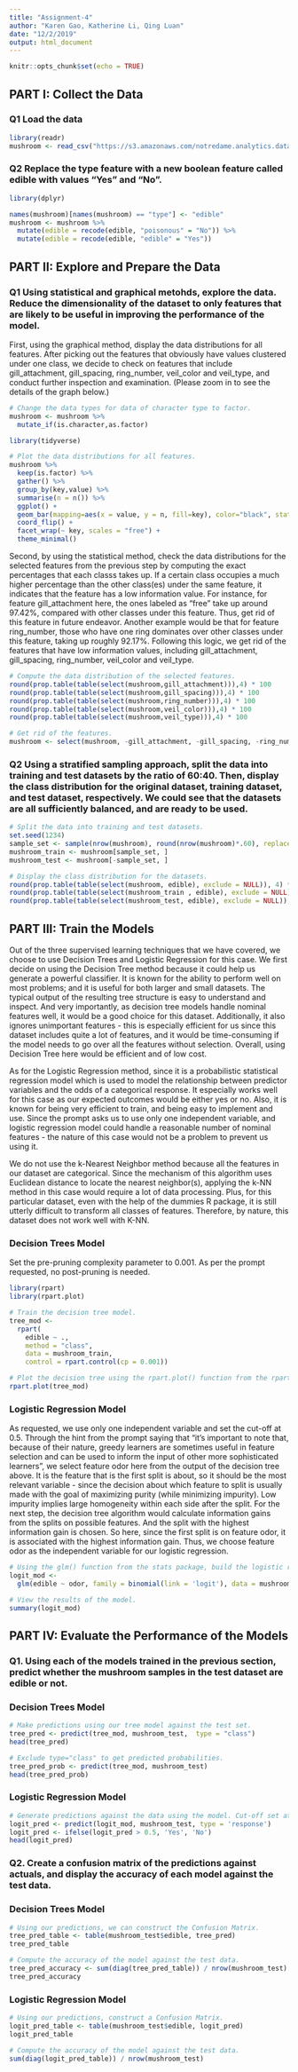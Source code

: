 ---
title: "Assignment-4"
author: "Karen Gao, Katherine Li, Qing Luan"
date: "12/2/2019"
output: html_document
---

```{r setup, include=FALSE}
knitr::opts_chunk$set(echo = TRUE)
```

## PART I: Collect the Data

### Q1 Load the data
```{r,message=FALSE}

library(readr)
mushroom <- read_csv("https://s3.amazonaws.com/notredame.analytics.data/mushrooms.csv")

```

### Q2 Replace the type feature with a new boolean feature called edible with values "Yes" and "No".
```{r}

library(dplyr)

names(mushroom)[names(mushroom) == "type"] <- "edible"
mushroom <- mushroom %>%
  mutate(edible = recode(edible, "poisonous" = "No")) %>%
  mutate(edible = recode(edible, "edible" = "Yes"))

```


## PART II: Explore and Prepare the Data

### Q1 Using statistical and graphical metohds, explore the data. Reduce the dimensionality of the dataset to only features that are likely to be useful in improving the performance of the model. 

First, using the graphical method, display the data distributions for all features. After picking out the features that obviously have values clustered under one class, we decide to check on features that include gill_attachment, gill_spacing, ring_number, veil_color and veil_type, and conduct further inspection and examination. (Please zoom in to see the details of the graph below.)
```{r}

# Change the data types for data of character type to factor. 
mushroom <- mushroom %>%
  mutate_if(is.character,as.factor)

library(tidyverse)

# Plot the data distributions for all features. 
mushroom %>%
  keep(is.factor) %>%
  gather() %>%
  group_by(key,value) %>% 
  summarise(n = n()) %>% 
  ggplot() +
  geom_bar(mapping=aes(x = value, y = n, fill=key), color="black", stat='identity') + 
  coord_flip() +
  facet_wrap(~ key, scales = "free") +
  theme_minimal()

```

Second, by using the statistical method, check the data distributions for the selected features from the previous step by computing the exact percentages that each classs takes up. If a certain class occupies a much higher percentage than the other class(es) under the same feature, it indicates that the feature has a low information value. For instance, for feature gill_attachment here, the ones labeled as "free" take up around 97.42%, compared with other classes under this feature. Thus, get rid of this feature in future endeavor. Another example would be that for feature ring_number, those who have one ring dominates over other classes under this feature, taking up roughly 92.17%. Following this logic, we get rid of the features that have low information values, including gill_attachment, gill_spacing, ring_number, veil_color and veil_type.
```{r}

# Compute the data distribution of the selected features. 
round(prop.table(table(select(mushroom,gill_attachment))),4) * 100
round(prop.table(table(select(mushroom,gill_spacing))),4) * 100
round(prop.table(table(select(mushroom,ring_number))),4) * 100
round(prop.table(table(select(mushroom,veil_color))),4) * 100
round(prop.table(table(select(mushroom,veil_type))),4) * 100

# Get rid of the features. 
mushroom <- select(mushroom, -gill_attachment, -gill_spacing, -ring_number, -veil_color, -veil_type)

```


### Q2 Using a stratified sampling approach, split the data into training and test datasets by the ratio of 60:40. Then, display the class distribution for the original dataset, training dataset, and test dataset, respectively. We could see that the datasets are all sufficiently balanced, and are ready to be used.
```{r}

# Split the data into training and test datasets. 
set.seed(1234)
sample_set <- sample(nrow(mushroom), round(nrow(mushroom)*.60), replace = FALSE)
mushroom_train <- mushroom[sample_set, ]
mushroom_test <- mushroom[-sample_set, ]

# Display the class distribution for the datasets.
round(prop.table(table(select(mushroom, edible), exclude = NULL)), 4) * 100
round(prop.table(table(select(mushroom_train , edible), exclude = NULL)), 4) * 100
round(prop.table(table(select(mushroom_test, edible), exclude = NULL)), 4) * 100

```

## PART III: Train the Models
Out of the three supervised learning techniques that we have covered, we choose to use Decision Trees and Logistic Regression for this case. We first decide on using the Decision Tree method because it could help us generate a powerful classifier. It is known for the ability to perform well on most problems; and it is useful for both larger and small datasets. The typical output of the resulting tree structure is easy to understand and inspect. And very importantly, as decision tree models handle nominal features well, it would be a good choice for this dataset. Additionally, it also ignores unimportant features - this is especially efficient for us since this dataset includes quite a lot of features, and it would be time-consuming if the model needs to go over all the features without selection. Overall, using Decision Tree here would be efficient and of low cost. 

As for the Logistic Regression method, since it is a probabilistic statistical regression model which is used to model the relationship between predictor variables and the odds of a categorical response. It especially works well for this case as our expected outcomes would be either yes or no. Also, it is known for being very efficient to train, and being easy to implement and use. Since the prompt asks us to use only one independent variable, and logistic regression model could handle a reasonable number of nominal features - the nature of this case would not be a problem to prevent us using it. 

We do not use the k-Nearest Neighbor method because all the features in our dataset are categorical. Since the mechanism of this algorithm uses Euclidean distance to locate the nearest neighbor(s), applying the k-NN method in this case would require a lot of data processing. Plus, for this particular dataset, even with the help of the dummies R package, it is still utterly difficult to transform all classes of features. Therefore, by nature, this dataset does not work well with K-NN.

### Decision Trees Model
Set the pre-pruning complexity parameter to 0.001. As per the prompt requested, no post-pruning is needed. 
```{r}

library(rpart)
library(rpart.plot)

# Train the decision tree model. 
tree_mod <-
  rpart(
    edible ~ .,
    method = "class",
    data = mushroom_train,
    control = rpart.control(cp = 0.001))

# Plot the decision tree using the rpart.plot() function from the rpart.plot library.
rpart.plot(tree_mod)

```

### Logistic Regression Model
As requested, we use only one independent variable and set the cut-off at 0.5. Through the hint from the prompt saying that "it's important to note that, because of their nature, greedy learners are sometimes useful in feature selection and can be used to inform the input of other more sophisticated learners", we select feature odor here from the output of the decision tree above. It is the feature that is the first split is about, so it should be the most relevant variable - since the decision about which feature to split is usually made with the goal of maximizing purity (while minimizing impurity). Low impurity implies large homogeneity within each side after the split. For the next step, the decision tree algorithm would calculate information gains from the splits on possible features. And the split with the highest information gain is chosen. So here, since the first split is on feature odor, it is associated with the highest information gain. Thus, we choose feature odor as the independent variable for our logistic regression. 
```{r}

# Using the glm() function from the stats package, build the logistic regression model.
logit_mod <-
  glm(edible ~ odor, family = binomial(link = 'logit'), data = mushroom_train)

# View the results of the model.
summary(logit_mod)

```

## PART IV: Evaluate the Performance of the Models
### Q1. Using each of the models trained in the previous section, predict whether the mushroom samples in the test dataset are edible or not.
### Decision Trees Model
```{r}

# Make predictions using our tree model against the test set.
tree_pred <- predict(tree_mod, mushroom_test,  type = "class")
head(tree_pred)

# Exclude type="class" to get predicted probabilities.
tree_pred_prob <- predict(tree_mod, mushroom_test)
head(tree_pred_prob)

```

### Logistic Regression Model
```{r}

# Generate predictions against the data using the model. Cut-off set at 0.5
logit_pred <- predict(logit_mod, mushroom_test, type = 'response')
logit_pred <- ifelse(logit_pred > 0.5, 'Yes', 'No')
head(logit_pred)

```

### Q2. Create a confusion matrix of the predictions against actuals, and display the accuracy of each model against the test data.
### Decision Trees Model
```{r}

# Using our predictions, we can construct the Confusion Matrix.
tree_pred_table <- table(mushroom_test$edible, tree_pred)
tree_pred_table

# Compute the accuracy of the model against the test data. 
tree_pred_accuracy <- sum(diag(tree_pred_table)) / nrow(mushroom_test)
tree_pred_accuracy

```

### Logistic Regression Model
```{r}

# Using our predictions, construct a Confusion Matrix.
logit_pred_table <- table(mushroom_test$edible, logit_pred)
logit_pred_table

# Compute the accuracy of the model against the test data. 
sum(diag(logit_pred_table)) / nrow(mushroom_test)

```



